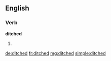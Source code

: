 ==English==

===Verb===
'''ditched'''

# {{past of|[[ditch]]}}

[[de:ditched]]
[[fr:ditched]]
[[mg:ditched]]
[[simple:ditched]]